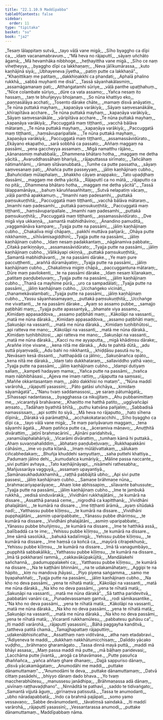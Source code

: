 ```yaml
---
title: "22.1.10.9 Maddīpabba"
tableOfContents: false
sidebar:
  order: 11
type: "tipitaka"
basket: "su"
book: "ja2"
---
```



<DynamicBreadcrumb />

<Division number="2182" book="ja2">

<Paragraph number="3536" type="verses" book="ja2">
_Tesaṃ lālappitaṃ sutvā,_  
_tayo vāḷā vane migā;_  
_Sīho byaggho ca dīpi ca,_  
_idaṃ vacanamabravuṃ._  

</Paragraph>

</Division>
<Division number="2183" book="ja2">

<Paragraph number="3537" type="verses" book="ja2">
_“Mā heva no rājaputtī,_  
_sāyaṃ uñchāto āgamā;_  
_Mā hevamhāka nibbhoge,_  
_heṭhayittha vane migā._  

</Paragraph>

</Division>
<Division number="2184" book="ja2">

<Paragraph number="3538" type="verses" book="ja2">
_Sīho ce naṃ viheṭheyya,_  
_byaggho dīpi ca lakkhaṇaṃ;_  
_Neva jālīkumārassa,_  
_kuto kaṇhājinā siyā;_  
_Ubhayeneva jīyetha,_  
_patiṃ putte ca lakkhaṇā”._  

</Paragraph>

</Division>
<Division number="2185" book="ja2">

<Paragraph number="3539" type="verses" book="ja2">
_“Khaṇittikaṃ me patitaṃ,_  
_dakkhiṇakkhi ca phandati;_  
_Aphalā phalino rukkhā,_  
_sabbā muyhanti me disā”._  

</Paragraph>

</Division>
<Division number="2186" book="ja2">

<Paragraph number="3540" type="verses" book="ja2">
_Tassā sāyanhakālasmiṃ,_  
_assamāgamanaṃ pati;_  
_Atthaṅgatamhi sūriye,_  
_vāḷā panthe upaṭṭhahuṃ._  

</Paragraph>

</Division>
<Division number="2187" book="ja2">

<Paragraph number="3541" type="verses" book="ja2">
_“Nīce colambate sūriyo,_  
_dūre ca vata assamo;_  
_Yañca nesaṃ ito hassaṃ,_  
_taṃ te bhuñjeyyu bhojanaṃ._  

</Paragraph>

</Division>
<Division number="2188" book="ja2">

<Paragraph number="3542" type="verses" book="ja2">
_So nūna khattiyo eko,_  
_paṇṇasālāya acchati;_  
_Tosento dārake chāte,_  
_mamaṃ disvā anāyatiṃ._  

</Paragraph>

</Division>
<Division number="2189" book="ja2">

<Paragraph number="3543" type="verses" book="ja2">
_Te nūna puttakā mayhaṃ,_  
_kapaṇāya varākiyā;_  
_Sāyaṃ saṃvesanākāle,_  
_khīrapītāva acchare._  

</Paragraph>

</Division>
<Division number="2190" book="ja2">

<Paragraph number="3544" type="verses" book="ja2">
_Te nūna puttakā mayhaṃ,_  
_kapaṇāya varākiyā;_  
_Sāyaṃ saṃvesanākāle,_  
_vāripītāva acchare._  

</Paragraph>

</Division>
<Division number="2191" book="ja2">

<Paragraph number="3545" type="verses" book="ja2">
_Te nūna puttakā mayhaṃ,_  
_kapaṇāya varākiyā;_  
_Paccuggatā maṃ tiṭṭhanti,_  
_vacchā bālāva mātaraṃ._  

</Paragraph>

</Division>
<Division number="2192" book="ja2">

<Paragraph number="3546" type="verses" book="ja2">
_Te nūna puttakā mayhaṃ,_  
_kapaṇāya varākiyā;_  
_Paccuggatā maṃ tiṭṭhanti,_  
_haṃsāvuparipallale._  

</Paragraph>

</Division>
<Division number="2193" book="ja2">

<Paragraph number="3547" type="verses" book="ja2">
_Te nūna puttakā mayhaṃ,_  
_kapaṇāya varākiyā;_  
_Paccuggatā maṃ tiṭṭhanti,_  
_assamassāvidūrato._  

</Paragraph>

</Division>
<Division number="2194" book="ja2">

<Paragraph number="3548" type="verses" book="ja2">
_Ekāyano ekapatho,_  
_sarā sobbhā ca passato;_  
_Aññaṃ maggaṃ na passāmi,_  
_yena gaccheyya assamaṃ._  

</Paragraph>

</Division>
<Division number="2195" book="ja2">

<Paragraph number="3549" type="verses" book="ja2">
_Migā namatthu rājāno,_  
_kānanasmiṃ mahabbalā;_  
_Dhammena bhātaro hotha,_  
_maggaṃ me detha yācitā._  

</Paragraph>

</Division>
<Division number="2196" book="ja2">

<Paragraph number="3550" type="verses" book="ja2">
_Avaruddhassāhaṃ bhariyā,_  
_rājaputtassa sirīmato;_  
_Tañcāhaṃ nātimaññāmi,_  
_rāmaṃ sītāvanubbatā._  

</Paragraph>

</Division>
<Division number="2197" book="ja2">

<Paragraph number="3551" type="verses" book="ja2">
_Tumhe ca putte passatha,_  
_sāyaṃ saṃvesanaṃ pati;_  
_Ahañca putte passeyyaṃ,_  
_jāliṃ kaṇhājinaṃ cubho._  

</Paragraph>

</Division>
<Division number="2198" book="ja2">

<Paragraph number="3552" type="verses" book="ja2">
_Bahuñcidaṃ mūlaphalaṃ,_  
_bhakkho cāyaṃ anappako;_  
_Tato upaḍḍhaṃ dassāmi,_  
_maggaṃ me detha yācitā._  

</Paragraph>

</Division>
<Division number="2199" book="ja2">

<Paragraph number="3553" type="verses" book="ja2">
_Rājaputtī ca no mātā,_  
_rājaputto ca no pitā;_  
_Dhammena bhātaro hotha,_  
_maggaṃ me detha yācitā”._  

</Paragraph>

</Division>
<Division number="2200" book="ja2">

<Paragraph number="3554" type="verses" book="ja2">
_Tassā lālappamānāya,_  
_bahuṃ kāruññasañhitaṃ;_  
_Sutvā nelapatiṃ vācaṃ,_  
_vāḷā panthā apakkamuṃ._  

</Paragraph>

</Division>
<Division number="2201" book="ja2">

<Paragraph number="3555" type="verses" book="ja2">
_“Imamhi naṃ padesamhi,_  
_puttakā paṃsukuṇṭhitā;_  
_Paccuggatā maṃ tiṭṭhanti,_  
_vacchā bālāva mātaraṃ._  

</Paragraph>

</Division>
<Division number="2202" book="ja2">

<Paragraph number="3556" type="verses" book="ja2">
_Imamhi naṃ padesamhi,_  
_puttakā paṃsukuṇṭhitā;_  
_Paccuggatā maṃ tiṭṭhanti,_  
_haṃsāvuparipallale._  

</Paragraph>

</Division>
<Division number="2203" book="ja2">

<Paragraph number="3557" type="verses" book="ja2">
_Imamhi naṃ padesamhi,_  
_puttakā paṃsukuṇṭhitā;_  
_Paccuggatā maṃ tiṭṭhanti,_  
_assamassāvidūrato._  

</Paragraph>

</Division>
<Division number="2204" book="ja2">

<Paragraph number="3558" type="verses" book="ja2">
_Dve migā viya ukkaṇṇā,_  
_samantā mabhidhāvino;_  
_Ānandino pamuditā,_  
_vaggamānāva kampare;_  
_Tyajja putte na passāmi,_  
_jāliṃ kaṇhājinaṃ cubho._  

</Paragraph>

</Division>
<Division number="2205" book="ja2">

<Paragraph number="3559" type="verses" book="ja2">
_Chakalīva migī chāpaṃ,_  
_pakkhī muttāva pañjarā;_  
_Ohāya putte nikkhamiṃ,_  
_sīhīvāmisagiddhinī;_  
_Tyajja putte na passāmi,_  
_jāliṃ kaṇhājinaṃ cubho._  

</Paragraph>

</Division>
<Division number="2206" book="ja2">

<Paragraph number="3560" type="verses" book="ja2">
_Idaṃ nesaṃ padakkantaṃ,_  
_nāgānamiva pabbate;_  
_Citakā parikiṇṇāyo,_  
_assamassāvidūrato;_  
_Tyajja putte na passāmi,_  
_jāliṃ kaṇhājinaṃ cubho._  

</Paragraph>

</Division>
<Division number="2207" book="ja2">

<Paragraph number="3561" type="verses" book="ja2">
_Vālikāyapi okiṇṇā,_  
_puttakā paṃsukuṇṭhitā;_  
_Samantā mabhidhāvanti,_  
_te na passāmi dārake._  

</Paragraph>

</Division>
<Division number="2208" book="ja2">

<Paragraph number="3562" type="verses" book="ja2">
_Ye maṃ pure paccuṭṭhenti,_  
_araññā dūramāyatiṃ;_  
_Tyajja putte na passāmi,_  
_jāliṃ kaṇhājinaṃ cubho._  

</Paragraph>

</Division>
<Division number="2209" book="ja2">

<Paragraph number="3563" type="verses" book="ja2">
_Chakaliṃva migiṃ chāpā,_  
_paccuggantuna mātaraṃ;_  
_Dūre maṃ pavilokenti,_  
_te na passāmi dārake._  

</Paragraph>

</Division>
<Division number="2210" book="ja2">

<Paragraph number="3564" type="verses" book="ja2">
_Idaṃ nesaṃ kīḷanakaṃ,_  
_patitaṃ paṇḍubeḷuvaṃ;_  
_Tyajja putte na passāmi,_  
_jāliṃ kaṇhājinaṃ cubho._  

</Paragraph>

</Division>
<Division number="2211" book="ja2">

<Paragraph number="3565" type="verses" book="ja2">
_Thanā ca mayhime pūrā,_  
_uro ca sampadālati;_  
_Tyajja putte na passāmi,_  
_jāliṃ kaṇhājinaṃ cubho._  

</Paragraph>

</Division>
<Division number="2212" book="ja2">

<Paragraph number="3566" type="verses" book="ja2">
_Ucchaṅgeko vicināti,_  
_thanamekāvalambati;_  
_Tyajja putte na passāmi,_  
_jāliṃ kaṇhājinaṃ cubho._  

</Paragraph>

</Division>
<Division number="2213" book="ja2">

<Paragraph number="3567" type="verses" book="ja2">
_Yassu sāyanhasamayaṃ,_  
_puttakā paṃsukuṇṭhitā;_  
_Ucchaṅge me vivattanti,_  
_te na passāmi dārake._  

</Paragraph>

</Division>
<Division number="2214" book="ja2">

<Paragraph number="3568" type="verses" book="ja2">
_Ayaṃ so assamo pubbe,_  
_samajjo paṭibhāti maṃ;_  
_Tyajja putte apassantyā,_  
_bhamate viya assamo._  

</Paragraph>

</Division>
<Division number="2215" book="ja2">

<Paragraph number="3569" type="verses" book="ja2">
_Kimidaṃ appasaddova,_  
_assamo paṭibhāti maṃ;_  
_Kākolāpi na vassanti,_  
_matā me nūna dārakā._  

</Paragraph>

</Division>
<Division number="2216" book="ja2">

<Paragraph number="3570" type="verses" book="ja2">
_Kimidaṃ appasaddova,_  
_assamo paṭibhāti maṃ;_  
_Sakuṇāpi na vassanti,_  
_matā me nūna dārakā._  

</Paragraph>

</Division>
<Division number="2217" book="ja2">

<Paragraph number="3571" type="verses" book="ja2">
_Kimidaṃ tuṇhibhūtosi,_  
_api ratteva me mano;_  
_Kākolāpi na vassanti,_  
_matā me nūna dārakā._  

</Paragraph>

</Division>
<Division number="2218" book="ja2">

<Paragraph number="3572" type="verses" book="ja2">
_Kimidaṃ tuṇhibhūtosi,_  
_api ratteva me mano;_  
_Sakuṇāpi na vassanti,_  
_matā me nūna dārakā._  

</Paragraph>

</Division>
<Division number="2219" book="ja2">

<Paragraph number="3573" type="verses" book="ja2">
_Kacci nu me ayyaputta,_  
_migā khādiṃsu dārake;_  
_Araññe iriṇe vivane,_  
_kena nītā me dārakā._  

</Paragraph>

</Division>
<Division number="2220" book="ja2">

<Paragraph number="3574" type="verses" book="ja2">
_Adu te pahitā dūtā,_  
_adu suttā piyaṃvadā;_  
_Adu bahi no nikkhantā,_  
_khiḍḍāsu pasutā nu te._  

</Paragraph>

</Division>
<Division number="2221" book="ja2">

<Paragraph number="3575" type="verses" book="ja2">
_Nevāsaṃ kesā dissanti,_  
_hatthapādā ca jālino;_  
_Sakuṇānañca opāto,_  
_kena nītā me dārakā._  

</Paragraph>

</Division>
<Division number="2222" book="ja2">

<Paragraph number="3576" type="verses" book="ja2">
_Idaṃ tato dukkhataraṃ,_  
_sallaviddho yathā vaṇo;_  
_Tyajja putte na passāmi,_  
_jāliṃ kaṇhājinaṃ cubho._  

</Paragraph>

</Division>
<Division number="2223" book="ja2">

<Paragraph number="3577" type="verses" book="ja2">
_Idampi dutiyaṃ sallaṃ,_  
_kampeti hadayaṃ mama;_  
_Yañca putte na passāmi,_  
_tvañca maṃ nābhibhāsasi._  

</Paragraph>

</Division>
<Division number="2224" book="ja2">

<Paragraph number="3578" type="verses" book="ja2">
_Ajjeva me imaṃ rattiṃ,_  
_rājaputta na saṃsasi;_  
_Maññe okkantasantaṃ maṃ,_  
_pāto dakkhisi no mataṃ”._  

</Paragraph>

</Division>
<Division number="2225" book="ja2">

<Paragraph number="3579" type="verses" book="ja2">
_“Nūna maddī varārohā,_  
_rājaputtī yasassinī;_  
_Pāto gatāsi uñchāya,_  
_kimidaṃ sāyamāgatā”._  

</Paragraph>

</Division>
<Division number="2226" book="ja2">

<Paragraph number="3580" type="verses" book="ja2">
_“Nanu tvaṃ saddamassosi,_  
_ye saraṃ pātumāgatā;_  
_Sīhassapi nadantassa,_  
_byagghassa ca nikujjitaṃ._  

</Paragraph>

</Division>
<Division number="2227" book="ja2">

<Paragraph number="3581" type="verses" book="ja2">
_Ahu pubbanimittaṃ me,_  
_vicarantyā brahāvane;_  
_Khaṇitto me hatthā patito,_  
_uggīvañcāpi aṃsato._  

</Paragraph>

</Division>
<Division number="2228" book="ja2">

<Paragraph number="3582" type="verses" book="ja2">
_Tadāhaṃ byathitā bhītā,_  
_puthu katvāna pañjaliṃ;_  
_Sabbadisā namassissaṃ,_  
_api sotthi ito siyā._  

</Paragraph>

</Division>
<Division number="2229" book="ja2">

<Paragraph number="3583" type="verses" book="ja2">
_Mā heva no rājaputto,_  
_hato sīhena dīpinā;_  
_Dārakā vā parāmaṭṭhā,_  
_acchakokataracchihi._  

</Paragraph>

</Division>
<Division number="2230" book="ja2">

<Paragraph number="3584" type="verses" book="ja2">
_Sīho byaggho ca dīpi ca,_  
_tayo vāḷā vane migā;_  
_Te maṃ pariyāvaruṃ maggaṃ,_  
_tena sāyamhi āgatā._  

</Paragraph>

</Division>
<Division number="2231" book="ja2">

<Paragraph number="3585" type="verses" book="ja2">
_Ahaṃ patiñca putte ca,_  
_āceramiva māṇavo;_  
_Anuṭṭhitā divārattiṃ,_  
_jaṭinī brahmacārinī._  

</Paragraph>

</Division>
<Division number="2232" book="ja2">

<Paragraph number="3586" type="verses" book="ja2">
_Ajināni paridahitvā,_  
_vanamūlaphalahāriyā;_  
_Vicarāmi divārattiṃ,_  
_tumhaṃ kāmā hi puttakā._  

</Paragraph>

</Division>
<Division number="2233" book="ja2">

<Paragraph number="3587" type="verses" book="ja2">
_Ahaṃ suvaṇṇahaliddiṃ,_  
_ābhataṃ paṇḍubeḷuvaṃ;_  
_Rukkhapakkāni cāhāsiṃ,_  
_ime vo putta kīḷanā._  

</Paragraph>

</Division>
<Division number="2234" book="ja2">

<Paragraph number="3588" type="verses" book="ja2">
_Imaṃ mūlāḷivattakaṃ,_  
_sālukaṃ ciñcabhedakaṃ;_  
_Bhuñja khuddehi saṃyuttaṃ,_  
_saha puttehi khattiya._  

</Paragraph>

</Division>
<Division number="2235" book="ja2">

<Paragraph number="3589" type="verses" book="ja2">
_Padumaṃ jālino dehi,_  
_kumudañca kumāriyā;_  
_Māline passa naccante,_  
_sivi puttāni avhaya._  

</Paragraph>

</Division>
<Division number="2236" book="ja2">

<Paragraph number="3590" type="verses" book="ja2">
_Tato kaṇhājināyapi,_  
_nisāmehi rathesabha;_  
_Mañjussarāya vagguyā,_  
_assamaṃ upayantiyā._  

</Paragraph>

</Division>
<Division number="2237" book="ja2">

<Paragraph number="3591" type="verses" book="ja2">
_Samānasukhadukkhamhā,_  
_raṭṭhā pabbājitā ubho;_  
_Api sivi putte passesi,_  
_jāliṃ kaṇhājinaṃ cubho._  

</Paragraph>

</Division>
<Division number="2238" book="ja2">

<Paragraph number="3592" type="verses" book="ja2">
_Samaṇe brāhmaṇe nūna,_  
_brahmacariyaparāyaṇe;_  
_Ahaṃ loke abhissapiṃ,_  
_sīlavante bahussute;_  
_Tyajja putte na passāmi,_  
_jāliṃ kaṇhājinaṃ cubho._  

</Paragraph>

</Division>
<Division number="2239" book="ja2">

<Paragraph number="3593" type="verses" book="ja2">
_Ime te jambukā rukkhā,_  
_vedisā sinduvārakā;_  
_Vividhāni rukkhajātāni,_  
_te kumārā na dissare._  

</Paragraph>

</Division>
<Division number="2240" book="ja2">

<Paragraph number="3594" type="verses" book="ja2">
_Assatthā panasā ceme,_  
_nigrodhā ca kapitthanā;_  
_Vividhāni phalajātāni,_  
_te kumārā na dissare._  

</Paragraph>

</Division>
<Division number="2241" book="ja2">

<Paragraph number="3595" type="verses" book="ja2">
_Ime tiṭṭhanti ārāmā,_  
_ayaṃ sītūdakā nadī;_  
_Yatthassu pubbe kīḷiṃsu,_  
_te kumārā na dissare._  

</Paragraph>

</Division>
<Division number="2242" book="ja2">

<Paragraph number="3596" type="verses" book="ja2">
_Vividhāni pupphajātāni,_  
_asmiṃ uparipabbate;_  
_Yānassu pubbe dhāriṃsu,_  
_te kumārā na dissare._  

</Paragraph>

</Division>
<Division number="2243" book="ja2">

<Paragraph number="3597" type="verses" book="ja2">
_Vividhāni phalajātāni,_  
_asmiṃ uparipabbate;_  
_Yānassu pubbe bhuñjiṃsu,_  
_te kumārā na dissare._  

</Paragraph>

</Division>
<Division number="2244" book="ja2">

<Paragraph number="3598" type="verses" book="ja2">
_Ime te hatthikā assā,_  
_balībaddā ca te ime;_  
_Yehissu pubbe kīḷiṃsu,_  
_te kumārā na dissare._  

</Paragraph>

</Division>
<Division number="2245" book="ja2">

<Paragraph number="3599" type="verses" book="ja2">
_Ime sāmā sasolūkā,_  
_bahukā kadalīmigā;_  
_Yehissu pubbe kīḷiṃsu,_  
_te kumārā na dissare._  

</Paragraph>

</Division>
<Division number="2246" book="ja2">

<Paragraph number="3600" type="verses" book="ja2">
_Ime haṃsā ca koñcā ca,_  
_mayūrā citrapekhuṇā;_  
_Yehissu pubbe kīḷiṃsu,_  
_te kumārā na dissare._  

</Paragraph>

</Division>
<Division number="2247" book="ja2">

<Paragraph number="3601" type="verses" book="ja2">
_Imā tā vanagumbāyo,_  
_pupphitā sabbakālikā;_  
_Yatthassu pubbe kīḷiṃsu,_  
_te kumārā na dissare._  

</Paragraph>

</Division>
<Division number="2248" book="ja2">

<Paragraph number="3602" type="verses" book="ja2">
_Imā tā pokkharaṇī rammā,_  
_cakkavākūpakūjitā;_  
_Mandālakehi sañchannā,_  
_padumuppalakehi ca;_  
_Yatthassu pubbe kīḷiṃsu,_  
_te kumārā na dissare._  

</Paragraph>

</Division>
<Division number="2249" book="ja2">

<Paragraph number="3603" type="verses" book="ja2">
_Na te kaṭṭhāni bhinnāni,_  
_na te udakamāhaṭaṃ;_  
_Aggipi te na hāpito,_  
_kiṃ nu mandova jhāyasi._  

</Paragraph>

</Division>
<Division number="2250" book="ja2">

<Paragraph number="3604" type="verses" book="ja2">
_Piyo piyena saṅgamma,_  
_samo me byapahaññati;_  
_Tyajja putte na passāmi,_  
_jāliṃ kaṇhājinaṃ cubho._  

</Paragraph>

</Division>
<Division number="2251" book="ja2">

<Paragraph number="3605" type="verses" book="ja2">
_Na kho no deva passāmi,_  
_yena te nīhatā matā;_  
_Kākolāpi na vassanti,_  
_matā me nūna dārakā._  

</Paragraph>

</Division>
<Division number="2252" book="ja2">

<Paragraph number="3606" type="verses" book="ja2">
_Na kho no deva passāmi,_  
_yena te nīhatā matā;_  
_Sakuṇāpi na vassanti,_  
_matā me nūna dārakā”._  

</Paragraph>

</Division>
<Division number="2253" book="ja2">

<Paragraph number="3607" type="verses" book="ja2">
_Sā tattha paridevitvā,_  
_pabbatāni vanāni ca;_  
_Punadevassamaṃ gantvā,_  
_rodi sāmikasantike._  

</Paragraph>

</Division>
<Division number="2254" book="ja2">

<Paragraph number="3608" type="verses" book="ja2">
_“Na kho no deva passāmi,_  
_yena te nīhatā matā;_  
_Kākolāpi na vassanti,_  
_matā me nūna dārakā._  

</Paragraph>

</Division>
<Division number="2255" book="ja2">

<Paragraph number="3609" type="verses" book="ja2">
_Na kho no deva passāmi,_  
_yena te nīhatā matā;_  
_Sakuṇāpi na vassanti,_  
_matā me nūna dārakā._  

</Paragraph>

</Division>
<Division number="2256" book="ja2">

<Paragraph number="3610" type="verses" book="ja2">
_Na kho no deva passāmi,_  
_yena te nīhatā matā;_  
_Vicarantī rukkhamūlesu,_  
_pabbatesu guhāsu ca”._  

</Paragraph>

</Division>
<Division number="2257" book="ja2">

<Paragraph number="3611" type="verses" book="ja2">
_Iti maddī varārohā,_  
_rājaputtī yasassinī;_  
_Bāhā paggayha kanditvā,_  
_tattheva patitā chamā._  

</Paragraph>

</Division>
<Division number="2258" book="ja2">

<Paragraph number="3612" type="verses" book="ja2">
_Tamajjhapattaṃ rājaputtiṃ,_  
_udakenābhisiñcatha;_  
_Assatthaṃ naṃ viditvāna,_  
_atha naṃ etadabravi._  

</Paragraph>

</Division>
<Division number="2259" book="ja2">

<Paragraph number="3613" type="verses" book="ja2">
_“Ādiyeneva te maddi,_  
_dukkhaṃ nakkhātumicchisaṃ;_  
_Daliddo yācako vuḍḍho,_  
_brāhmaṇo gharamāgato._  

</Paragraph>

</Division>
<Division number="2260" book="ja2">

<Paragraph number="3614" type="verses" book="ja2">
_Tassa dinnā mayā puttā,_  
_maddi mā bhāyi assasa;_  
_Maṃ passa maddi mā putte,_  
_mā bāḷhaṃ paridevasi;_  
_Lacchāma putte jīvantā,_  
_arogā ca bhavāmase._  

</Paragraph>

</Division>
<Division number="2261" book="ja2">

<Paragraph number="3615" type="verses" book="ja2">
_Putte pasuñca dhaññañca,_  
_yañca aññaṃ ghare dhanaṃ;_  
_Dajjā sappuriso dānaṃ,_  
_disvā yācakamāgataṃ;_  
_Anumodāhi me maddi,_  
_puttake dānamuttamaṃ”._  

</Paragraph>

</Division>
<Division number="2262" book="ja2">

<Paragraph number="3616" type="verses" book="ja2">
_“Anumodāmi te deva,_  
_puttake dānamuttamaṃ;_  
_Datvā cittaṃ pasādehi,_  
_bhiyyo dānaṃ dado bhava._  

</Paragraph>

</Division>
<Division number="2263" book="ja2">

<Paragraph number="3617" type="verses" book="ja2">
_Yo tvaṃ maccherabhūtesu,_  
_manussesu janādhipa;_  
_Brāhmaṇassa adā dānaṃ,_  
_sivīnaṃ raṭṭhavaḍḍhano”._  

</Paragraph>

</Division>
<Division number="2264" book="ja2">

<Paragraph number="3618" type="verses" book="ja2">
_Ninnāditā te pathavī,_  
_saddo te tidivaṅgato;_  
_Samantā vijjutā āguṃ,_  
_girīnaṃva patissutā._  

</Paragraph>

</Division>
<Division number="2265" book="ja2">

<Paragraph number="3619" type="verses" book="ja2">
_Tassa te anumodanti,_  
_ubho nāradapabbatā;_  
_Indo ca brahmā pajāpati,_  
_somo yamo vessavaṇo;_  
_Sabbe devānumodanti,_  
_tāvatiṃsā saindakā._  

</Paragraph>

</Division>
<Division number="2266" book="ja2">

<Paragraph number="3620" type="verses" book="ja2">
_Iti maddī varārohā,_  
_rājaputtī yasassinī;_  
_Vessantarassa anumodi,_  
_puttake dānamuttamaṃ._  


</Paragraph>
</Division>

<Paragraph number="3621" type="center" book="ja2">
Maddīpabbaṃ nāma.
</Paragraph>